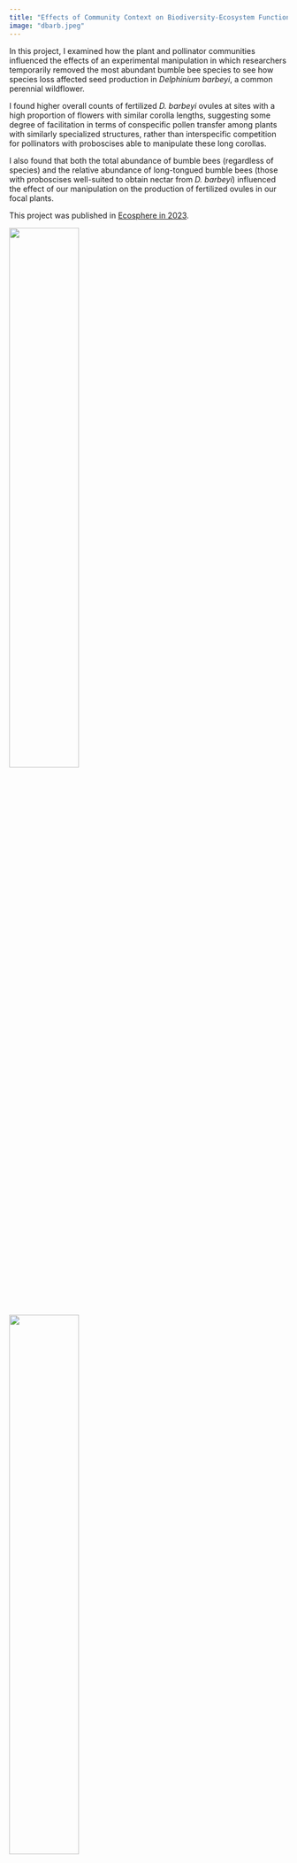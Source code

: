```yaml
---
title: "Effects of Community Context on Biodiversity-Ecosystem Function (BDEF)"
image: "dbarb.jpeg"
---
```

In this project, I examined how the plant and pollinator communities influenced the effects of an experimental manipulation in which researchers temporarily removed the most abundant bumble bee species to see how species loss affected seed production in *Delphinium barbeyi*, a common perennial wildflower.

I found higher overall counts of fertilized *D. barbeyi* ovules at sites with a high proportion of flowers with similar corolla lengths, suggesting some degree of facilitation in terms of conspecific pollen transfer among plants with similarly specialized structures, rather than interspecific competition for pollinators with proboscises able to manipulate these long corollas.

I also found that both the total abundance of bumble bees (regardless of species) and the relative abundance of long-tongued bumble bees (those with proboscises well-suited to obtain nectar from *D. barbeyi*) influenced the effect of our manipulation on the production of fertilized ovules in our focal plants.

This project was published in [Ecosphere in 2023](doi.org/10.1002/ecs2.4569).

::: {layout="[[1,1]]"}
![](bomabund-all.png){width="50%"}

![](tongue-all.png){width="50%"}
:::
